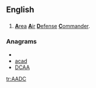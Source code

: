 ==English==
==={{initialism}}===
{{infl|en|initialism}}

# {{military}} [[area|'''A'''rea]] [[air|'''A'''ir]] [[defense|'''D'''efense]] [[commander|'''C'''ommander]].

===Anagrams===
* {{alphagram|[[AACD#English|AACD]]}} 
* [[acad#English|acad]]
* [[DCAA#English|DCAA]]

[[tr:AADC]]